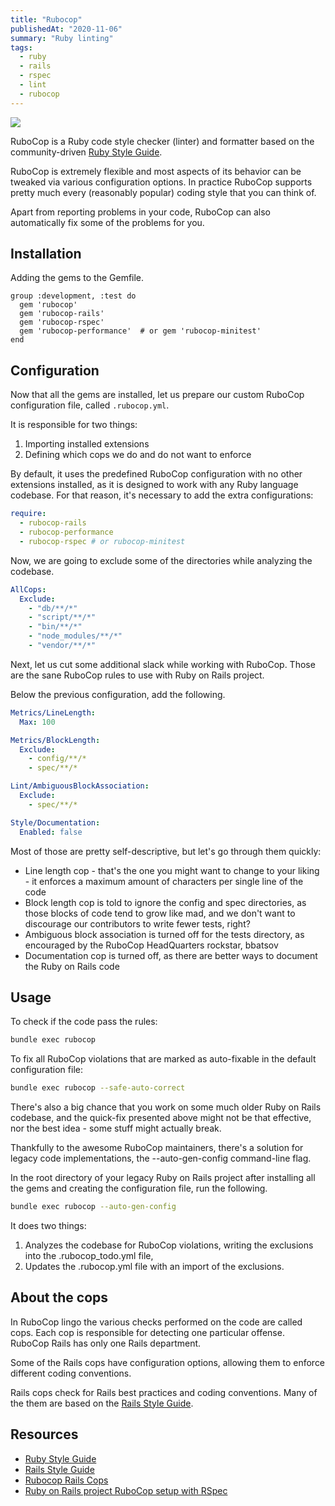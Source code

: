 ```yaml
---
title: "Rubocop"
publishedAt: "2020-11-06"
summary: "Ruby linting"
tags:
  - ruby
  - rails
  - rspec
  - lint
  - rubocop
---
```


![](/images/blog/rubocop/rubocop-logo.png)

RuboCop is a Ruby code style checker (linter) and formatter based on the community-driven [Ruby Style Guide](https://rubystyle.guide/).

RuboCop is extremely flexible and most aspects of its behavior can be tweaked via various configuration options. In practice RuboCop supports pretty much every (reasonably popular) coding style that you can think of.

Apart from reporting problems in your code, RuboCop can also automatically fix some of the problems for you.

## Installation

Adding the gems to the Gemfile.

```ruby:Gemfile
group :development, :test do
  gem 'rubocop'
  gem 'rubocop-rails'
  gem 'rubocop-rspec'
  gem 'rubocop-performance'  # or gem 'rubocop-minitest'
end
```

## Configuration

Now that all the gems are installed, let us prepare our custom RuboCop configuration file, called `.rubocop.yml`.

It is responsible for two things:

1. Importing installed extensions
1. Defining which cops we do and do not want to enforce

By default, it uses the predefined RuboCop configuration with no other extensions installed, as it is designed to work with any Ruby language codebase. For that reason, it's necessary to add the extra configurations:

```yml:.rubocop.yml
require:
  - rubocop-rails
  - rubocop-performance
  - rubocop-rspec # or rubocop-minitest
```

Now, we are going to exclude some of the directories while analyzing the codebase.

```yml:.rubocop.yml
AllCops:
  Exclude:
    - "db/**/*"
    - "script/**/*"
    - "bin/**/*"
    - "node_modules/**/*"
    - "vendor/**/*"
```

Next, let us cut some additional slack while working with RuboCop. Those are the sane RuboCop rules to use with Ruby on Rails project.

Below the previous configuration, add the following.

```yml:.rubocop.yml
Metrics/LineLength:
  Max: 100

Metrics/BlockLength:
  Exclude:
    - config/**/*
    - spec/**/*

Lint/AmbiguousBlockAssociation:
  Exclude:
    - spec/**/*

Style/Documentation:
  Enabled: false
```

Most of those are pretty self-descriptive, but let's go through them quickly:

- Line length cop - that's the one you might want to change to your liking - it enforces a maximum amount of characters per single line of the code
- Block length cop is told to ignore the config and spec directories, as those blocks of code tend to grow like mad, and we don't want to discourage our contributors to write fewer tests, right?
- Ambiguous block association is turned off for the tests directory, as encouraged by the RuboCop HeadQuarters rockstar, bbatsov
- Documentation cop is turned off, as there are better ways to document the Ruby on Rails code

## Usage

To check if the code pass the rules:

```bash
bundle exec rubocop
```

To fix all RuboCop violations that are marked as auto-fixable in the default configuration file:

```bash
bundle exec rubocop --safe-auto-correct
```

There's also a big chance that you work on some much older Ruby on Rails codebase, and the quick-fix presented above might not be that effective, nor the best idea - some stuff might actually break.

Thankfully to the awesome RuboCop maintainers, there's a solution for legacy code implementations, the --auto-gen-config command-line flag.

In the root directory of your legacy Ruby on Rails project after installing all the gems and creating the configuration file, run the following.

```bash
bundle exec rubocop --auto-gen-config
```

It does two things:

1. Analyzes the codebase for RuboCop violations, writing the exclusions into the .rubocop_todo.yml file,
1. Updates the .rubocop.yml file with an import of the exclusions.

## About the cops

In RuboCop lingo the various checks performed on the code are called cops. Each cop is responsible for detecting one particular offense. RuboCop Rails has only one Rails department.

Some of the Rails cops have configuration options, allowing them to enforce different coding conventions.

Rails cops check for Rails best practices and coding conventions. Many of the them are based on the [Rails Style Guide][rails-style-guide].

## Resources

- [Ruby Style Guide][ruby-style-guide]
- [Rails Style Guide][rails-style-guide]
- [Rubocop Rails Cops][rubocop-rails-cops]
- [Ruby on Rails project RuboCop setup with RSpec](https://hixonrails.com/ruby-on-rails-tutorials/ruby-on-rails-project-rubocop-setup-with-rspec/)

[rubocop-rails-cops]: https://docs.rubocop.org/rubocop-rails/cops.html
[ruby-style-guide]: https://rubystyle.guide/
[rails-style-guide]: https://rails.rubystyle.guide/
